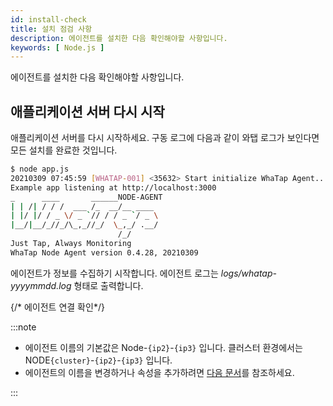 ```yaml
---
id: install-check
title: 설치 점검 사항
description: 에이전트를 설치한 다음 확인해야할 사항입니다.
keywords: [ Node.js ]
---
```


에이전트를 설치한 다음 확인해야할 사항입니다.

## 애플리케이션 서버 다시 시작

애플리케이션 서버를 다시 시작하세요. 구동 로그에 다음과 같이 와탭 로그가 보인다면 모든 설치를 완료한 것입니다.

```bash
$ node app.js
20210309 07:45:59 [WHATAP-001] <35632> Start initialize WhaTap Agent...
Example app listening at http://localhost:3000
_      ____       ______NODE-AGENT
| | /| / / /  ___ /_  __/__ ____
| |/ |/ / _ \/ _ `// / / _ `/ _ \
|__/|__/_//_/\_,_//_/  \_,_/ .__/
                        /_/
Just Tap, Always Monitoring
WhaTap Node Agent version 0.4.28, 20210309
```

에이전트가 정보를 수집하기 시작합니다. 에이전트 로그는 *logs/whatap-yyyymmdd.log* 형태로 출력합니다.

{/* 에이전트 연결 확인*/}

<Checkagentconnection />  

:::note

* 에이전트 이름의 기본값은 Node-`{ip2}`-`{ip3}` 입니다. 클러스터 환경에서는 NODE`{cluster}`-`{ip2}`-`{ip3}` 입니다.
* 에이전트의 이름을 변경하거나 속성을 추가하려면 [다음 문서](agent-name)를 참조하세요.

:::